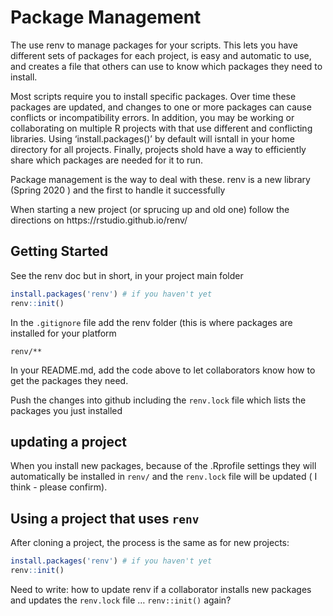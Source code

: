 # Package Management


The  use renv to manage packages for your scripts.   This lets you have different sets of packages for each project, is easy and automatic to use, and creates a file that others can use to know which packages they need to install.  

Most scripts require you to install specific packages.   Over time these packages are updated, and changes to one or more packages can cause conflicts or incompatibility errors.  In addition, you may be working or collaborating on multiple R projects with that use different and conflicting libraries.    Using 'install.packages()' by default will isntall in your home directory for all projects.   Finally, projects shold have a way to efficiently share which packages are needed for it to run.       

Package management is the way to deal with these.  renv is a new library (Spring 2020 ) and the first to handle it successfully  

When starting a new project (or sprucing up and old one) follow the directions on https://rstudio.github.io/renv/

## Getting Started

See the renv doc but in short, in your project main folder

```r
install.packages('renv') # if you haven't yet
renv::init()
```

In the `.gitignore` file add the renv folder (this is where packages are installed for your platform

```
renv/**
```

In your README.md, add the code above to let collaborators know how to get the packages they need. 

Push the changes into github including the `renv.lock` file which lists the packages you just installed

## updating a project

When you install new packages, because of the .Rprofile settings they will automatically be installed in `renv/` and the `renv.lock` file will be updated ( I think - please confirm).  


## Using a project that uses `renv`

After cloning a project, the process is the same as for new projects: 

```r
install.packages('renv') # if you haven't yet
renv::init()
```

Need to write: how to update renv if a collaborator installs new packages and updates the `renv.lock` file ... `renv::init()` again?


